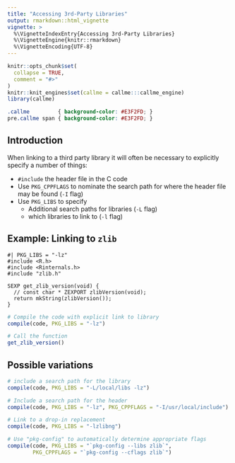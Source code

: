 ```yaml
---
title: "Accessing 3rd-Party Libraries"
output: rmarkdown::html_vignette
vignette: >
  %\VignetteIndexEntry{Accessing 3rd-Party Libraries}
  %\VignetteEngine{knitr::rmarkdown}
  %\VignetteEncoding{UTF-8}
---
```



```r
knitr::opts_chunk$set(
  collapse = TRUE,
  comment = "#>"
)
knitr::knit_engines$set(callme = callme:::callme_engine)
library(callme)
```

```css
.callme         { background-color: #E3F2FD; }
pre.callme span { background-color: #E3F2FD; }
```

## Introduction

When linking to a third party library it will often be necessary to explicitly 
specify a number of things:

* `#include` the header file in the C code
* Use `PKG_CPPFLAGS` to nominate the search path for where the header file
  may be found (`-I` flag)
* Use `PKG_LIBS` to specify
    * Additional search paths for libraries (`-L` flag)
    * which libraries to link to (`-l` flag)

## Example: Linking to `zlib`


```callme
#| PKG_LIBS = "-lz"
#include <R.h>
#include <Rinternals.h>
#include "zlib.h"
  
SEXP get_zlib_version(void) {
  // const char * ZEXPORT zlibVersion(void);
  return mkString(zlibVersion());
}
```

```r
# Compile the code with explicit link to library
compile(code, PKG_LIBS = "-lz")
```


```r
# Call the function
get_zlib_version()
```

## Possible variations

```r
# include a search path for the library
compile(code, PKG_LIBS = "-L/local/libs -lz")

# Include a search path for the header
compile(code, PKG_LIBS = "-lz", PKG_CPPFLAGS = "-I/usr/local/include")

# Link to a drop-in replacement
compile(code, PKG_LIBS = "-lzlibng")

# Use "pkg-config" to automatically determine appropriate flags
compile(code, PKG_LIBS = "`pkg-config --libs zlib`", 
        PKG_CPPFLAGS = "`pkg-config --cflags zlib`")
```


